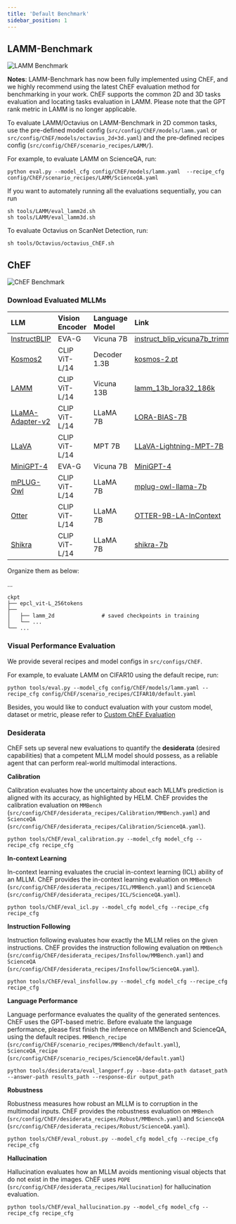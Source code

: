 ```yaml
---
title: 'Default Benchmark'
sidebar_position: 1
---
```


## LAMM-Benchmark

![LAMM Benchmark](/docs/lamm-benchmark.png)

**Notes**: LAMM-Benchmark has now been fully implemented using ChEF, and we highly recommend using the latest ChEF evaluation method for benchmarking in your work. ChEF supports the common 2D and 3D tasks evaluation and locating tasks evaluation in LAMM. Please note that the GPT rank metric in LAMM is no longer applicable.

To evaluate LAMM/Octavius on LAMM-Benchmark in 2D common tasks, use the pre-defined model config (`src/config/ChEF/models/lamm.yaml` or `src/config/ChEF/models/octavius_2d+3d.yaml`) and the pre-defined recipes config (`src/config/ChEF/scenario_recipes/LAMM/`). 

For example, to evaluate LAMM on ScienceQA, run:

```shell
python eval.py --model_cfg config/ChEF/models/lamm.yaml  --recipe_cfg config/ChEF/scenario_recipes/LAMM/ScienceQA.yaml
```

If you want to automately running all the evaluations sequentially, you can run

```shell
sh tools/LAMM/eval_lamm2d.sh
sh tools/LAMM/eval_lamm3d.sh
```

To evaluate Octavius on ScanNet Detection, run:

```shell
sh tools/Octavius/octavius_ChEF.sh 
```

## ChEF

![ChEF Benchmark](/img/ChEF.png)

### Download Evaluated MLLMs

| LLM              | Vision Encoder | Language Model | Link                                                              |
| :--------       | :--------     | :------------ | :--------------------------------------------------------------- |
| [InstructBLIP](https://github.com/salesforce/LAVIS)     | EVA-G          |    Vicuna 7B   | [instruct_blip_vicuna7b_trimmed](https://storage.googleapis.com/sfr-vision-language-research/LAVIS/models/InstructBLIP/instruct_blip_vicuna7b_trimmed.pth) |
| [Kosmos2](https://github.com/microsoft/unilm/tree/master/kosmos-2)          | CLIP ViT-L/14  |  Decoder 1.3B  | [kosmos-2.pt](https://conversationhub.blob.core.windows.net/beit-share-public/kosmos-2/kosmos-2.pt?sv=2021-10-04&st=2023-06-08T11%3A16%3A02Z&se=2033-06-09T11%3A16%3A00Z&sr=c&sp=r&sig=N4pfCVmSeq4L4tS8QbrFVsX6f6q844eft8xSuXdxU48%3D) |
| [LAMM](https://github.com/OpenLAMM/LAMM)             | CLIP ViT-L/14  |  Vicuna 13B    | [lamm_13b_lora32_186k](https://huggingface.co/openlamm/lamm_13b_lora32_186k) |
| [LLaMA-Adapter-v2](https://github.com/ml-lab/LLaMA-Adapter-2) | CLIP ViT-L/14  |    LLaMA 7B    | [LORA-BIAS-7B](https://github.com/ml-lab/LLaMA-Adapter-2) |
| [LLaVA](https://github.com/haotian-liu/LLaVA)            | CLIP ViT-L/14  |    MPT 7B      | [LLaVA-Lightning-MPT-7B](https://huggingface.co/liuhaotian/LLaVA-Lightning-MPT-7B-preview) |
| [MiniGPT-4](https://github.com/Vision-CAIR/MiniGPT-4)        | EVA-G          |   Vicuna 7B    | [MiniGPT-4](https://huggingface.co/Vision-CAIR/MiniGPT-4) |
| [mPLUG-Owl](https://github.com/X-PLUG/mPLUG-Owl)        | CLIP ViT-L/14  |    LLaMA 7B    | [mplug-owl-llama-7b](https://huggingface.co/MAGAer13/mplug-owl-llama-7b) |
| [Otter](https://github.com/Luodian/Otter)            | CLIP ViT-L/14  |    LLaMA 7B    | [OTTER-9B-LA-InContext](https://huggingface.co/luodian/OTTER-Image-LLaMA7B-LA-InContext) |
| [Shikra](https://github.com/shikras/shikra)           | CLIP ViT-L/14  |    LLaMA 7B    | [shikra-7b](https://huggingface.co/shikras/shikra-7b-delta-v1) |

Organize them as below:

... 

```
ckpt
├── epcl_vit-L_256tokens
├── 
│   ├── lamm_2d               # saved checkpoints in training
│   └── ...
└── ...
```

### Visual Performance Evaluation

We provide several recipes and model configs in `src/configs/ChEF`.

For example, to evaluate LAMM on CIFAR10 using the default recipe, run:

```shell
python tools/eval.py --model_cfg config/ChEF/models/lamm.yaml --recipe_cfg config/ChEF/scenario_recipes/CIFAR10/default.yaml
```

Besides, you would like to conduct evaluation with your custom model, dataset or metric, please refer to [Custom ChEF Evaluation](/tutorial/Benchmark/custom)

### Desiderata

ChEF sets up several new evaluations to quantify the **desiderata** (desired capabilities) that a competent MLLM model should possess, as a reliable agent that can perform real-world multimodal interactions.

**Calibration**

Calibration evaluates how the uncertainty about each MLLM’s prediction is aligned with its accuracy, as highlighted by HELM. ChEF provides the calibration evaluation on `MMBench` (`src/config/ChEF/desiderata_recipes/Calibration/MMBench.yaml`) and `ScienceQA` (`src/config/ChEF/desiderata_recipes/Calibration/ScienceQA.yaml`).

```shell
python tools/ChEF/eval_calibration.py --model_cfg model_cfg --recipe_cfg recipe_cfg
```

**In-context Learning**

In-context learning evaluates the crucial in-context learning (ICL) ability of an MLLM. ChEF provides the in-context learning evaluation on `MMBench` (`src/config/ChEF/desiderata_recipes/ICL/MMBench.yaml`) and `ScienceQA` (`src/config/ChEF/desiderata_recipes/ICL/ScienceQA.yaml`).
```shell
python tools/ChEF/eval_icl.py --model_cfg model_cfg --recipe_cfg recipe_cfg
```

**Instruction Following**

Instruction following evaluates how exactly the MLLM relies on the given instructions. ChEF provides the instruction following evaluation on `MMBench` (`src/config/ChEF/desiderata_recipes/Insfollow/MMBench.yaml`) and `ScienceQA` (`src/config/ChEF/desiderata_recipes/Insfollow/ScienceQA.yaml`).
```shell
python tools/ChEF/eval_insfollow.py --model_cfg model_cfg --recipe_cfg recipe_cfg
```

**Language Performance**

Language performance evaluates the quality of the generated sentences. ChEF uses the GPT-based metric. Before evaluate the language performance, please first finish the inference on MMBench and ScienceQA, using the default recipes. `MMBench_recipe` (`src/config/ChEF/scenario_recipes/MMBench/default.yaml`), `ScienceQA_recipe` (`src/config/ChEF/scenario_recipes/ScienceQA/default.yaml`)
```shell
python tools/desiderata/eval_langperf.py --base-data-path dataset_path --answer-path results_path --response-dir output_path
```

**Robustness**

Robustness measures how robust an MLLM is to corruption in the multimodal inputs. ChEF provides the robustness evaluation on `MMBench` (`src/config/ChEF/desiderata_recipes/Robust/MMBench.yaml`) and `ScienceQA` (`src/config/ChEF/desiderata_recipes/Robust/ScienceQA.yaml`).
```shell
python tools/ChEF/eval_robust.py --model_cfg model_cfg --recipe_cfg recipe_cfg
```

**Hallucination**

Hallucination evaluates how an MLLM avoids mentioning visual objects that do not exist in the images. ChEF uses `POPE` (`src/config/ChEF/desiderata_recipes/Hallucination`) for hallucination evaluation. 
```shell
python tools/ChEF/eval_hallucination.py --model_cfg model_cfg --recipe_cfg recipe_cfg
```
